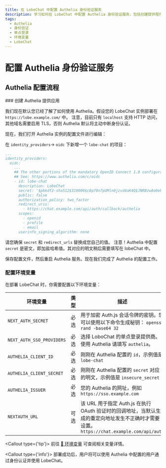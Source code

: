 ```yaml
---
title: 在 LobeChat 中配置 Authelia 身份验证服务
description: 学习如何在 LobeChat 中配置 Authelia 身份验证服务，包括创建提供程序、配置环境变量和部署 LobeChat。详细步骤和必要环境变量设置。
tags:
  - Authelia
  - 身份验证
  - 单点登录
  - 环境变量
  - LobeChat
---
```


# 配置 Authelia 身份验证服务

## Authelia 配置流程

<Steps>
### 创建 Authelia 提供应用

我们现在默认您已经了解了如何使用 Authelia。假设您的 LobeChat 实例部署在 `https://lobe.example.com/` 中。
注意，目前只有 `localhost` 支持 HTTP 访问，其他域名需要启用 TLS，否则 Authelia 默认将主动中断身份认证。

现在，我们打开 Authelia 实例的配置文件进行编辑：

在 `identity_providers`-> `oidc` 下新增一个 `lobe-chat` 的项目：

```yaml
...
identity_providers:
  oidc:
    ...
    ## The other portions of the mandatory OpenID Connect 1.0 configuration go here.
    ## See: https://www.authelia.com/c/oidc
    - id: lobe-chat
      description: LobeChat
      secret: '$pbkdf2-sha512$310000$c8p78n7pUMln0jzvd4aK4Q$JNRBzwAo0ek5qKn50cFzzvE9RXV88h1wJn5KGiHrD0YKtZaR/nCb2CJPOsKaPK0hjf.9yHxzQGZziziccp6Yng'  # The digest of 'insecure_secret'.
      public: false
      authorization_policy: two_factor
      redirect_uris:
        - https://chat.example.com/api/auth/callback/authelia
      scopes:
        - openid
        - profile
        - email
      userinfo_signing_algorithm: none
```

请您确保 `secret` 和 `redirect_urls` 替换成您自己的值。
注意！Authelia 中配置 `secret` 是密文，即加盐哈希值。其对应的明文稍后需要填写在 lobeChat 中。

保存配置文件，然后重启 Authelia 服务。现在我们完成了 Authelia 的配置工作。

### 配置环境变量

在部署 LobeChat 时，你需要配置以下环境变量：

| 环境变量 | 类型 | 描述 |
| --- | --- | --- |
| `NEXT_AUTH_SECRET` | 必选 | 用于加密 Auth.js 会话令牌的密钥。您可以使用以下命令生成秘钥： `openssl rand -base64 32` |
| `NEXT_AUTH_SSO_PROVIDERS` | 必选 | 选择 LoboChat 的单点登录提供商。使用 Authelia 请填写 `authelia`。 |
| `AUTHELIA_CLIENT_ID` | 必选 | 刚刚在 Authelia 配置的 `id`，示例值是 `lobe-chat` |
| `AUTHELIA_CLIENT_SECRET` | 必选 | 刚刚在 Authelia 配置的 `secret` 对应的明文，示例值是 `insecure_secret` |
| `AUTHELIA_ISSUER` | 必选 |您的 Authelia 的网址，例如 `https://sso.example.com` |
| `NEXTAUTH_URL` | 可选 | 该 URL 用于指定 Auth.js 在执行 OAuth 验证时的回调地址，当默认生成的重定向地址发生不正确时才需要设置。`https://chat.example.com/api/auth` |

  <Callout type={'tip'}>
    前往 [📘 环境变量](/zh/docs/self-hosting/environment-variable#Authelia) 可查阅相关变量详情。

</Callout>
</Steps>

<Callout type={'info'}>
  部署成功后，用户将可以使用 Authelia 中配置的用户通过身份认证并使用 LobeChat。
</Callout>
